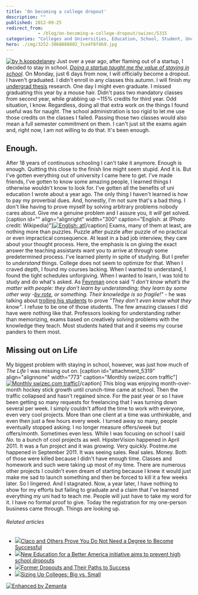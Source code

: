 ```yaml
---
title: 'On becoming a college dropout'
description: ""
published: 2012-09-25
redirect_from: 
            - /blog/on-becoming-a-college-dropout/swizec/5315
categories: "Colleges and Universities, Education, School, Student, Uncategorized"
hero: ./img/3252-3068888802_7ce4f8f4b9.jpg
---
```

[![by h.koppdelaney](./img/3252-3068888802_7ce4f8f4b9.jpg "by h.koppdelaney")](http://www.flickr.com/photos/h-k-d/3068888802/sizes/m/in/photostream/) Just over a year ago, after flaming out of a startup, I decided to stay in school. _[Doing a startup taught me the value of staying in school](http://swizec.com/blog/doing-a-startup-taught-me-the-value-of-staying-in-school/swizec/1819)._ On Monday, just 6 days from now, I will officially become a dropout. I haven't graduated. I didn't enroll in any classes this autumn. I will finish my [undergrad thesis](http://swizec.github.com/Le-Thesis/) research. One day I might even graduate. I missed graduating this year by a mouse hair. Didn't pass two mandatory classes from second year, while grabbing up ~115% credits for third year. Odd situation, I know. Regardless, doing all that extra work on the things I found useful was for naught. The school administration is too rigid to let me use those credits on the classes I failed. Passing those two classes would also mean a full semester commitment on them. I can't just sit the exams again and, right now, I am not willing to do that. It's been enough.

## Enough.

After 18 years of continuous schooling I can't take it anymore. Enough is enough. Quitting this close to the finish line might seem stupid. And it is. But I've gotten everything out of university I came here to get. I've made friends, I've gotten to know some amazing people, I learned things I otherwise wouldn't know to look for. I've gotten all the benefits of uni education I wrote about a year ago. The only thing I haven't learned is how to pay my proverbial dues. And, honestly, I'm not sure that's a bad thing. I don't like having to prove myself by solving arbitrary problems nobody cares about. Give me a genuine problem and I assure you, it _will_ get solved. \[caption id="" align="alignright" width="300" caption="English: at (Photo credit: Wikipedia)"][![English: at](http://upload.wikimedia.org/wikipedia/commons/thumb/5/50/Richard_Feynman_-_Fermilab.jpg/300px-Richard_Feynman_-_Fermilab.jpg "English: at")](http://commons.wikipedia.org/wiki/File:Richard_Feynman_-_Fermilab.jpg)\[/caption] Exams, many of them at least, are nothing more than puzzles. Puzzle after puzzle after puzzle of no practical or even impractical consequence. At least in a bad job interview, they care about your thought process. Here, the emphasis is on giving the exact answer the teaching assistants want you to arrive at through some predetermined process. I've learned plenty in spite of studying. But I prefer to _understand_ things. College does not seem to optimize for that. When I craved depth, I found my courses lacking. When I wanted to understand, I found the tight schedules unforgiving. When I wanted to learn, I was told to study and do what's asked. As [Feynman](http://en.wikipedia.org/wiki/Richard_Feynman "Richard Feynman") once said _"_I don’t know what’s the matter with people: they don’t learn by understanding; they learn by some other way -[by rote](http://en.wikipedia.org/wiki/Rote_learning "Rote learning"), or something. Their knowledge is so fragile!"__ - he was talking about [trolling his students](http://philogb.github.com/notes/learning-by-understanding/) to prove _"They don't even know what they know"_. I refuse to be one of those students. The few amazing classes I did have were nothing like that. Professors looking for understanding rather than memorizing, exams based on creatively solving problems with the knowledge they teach. Most students hated that and it seems my course panders to them most.

## Missing out on Life

My biggest problem with staying in school, however, was just how much of _The Life_ I was missing out on. \[caption id="attachment_5319" align="alignnone" width="773" caption="Monthly swizec.com traffic"][![Monthly swizec.com traffic](http://swizec.com/blog/wp-content/uploads/2012/09/Screen-Shot-2012-09-25-at-12.43.58-PM.png "Monthly swizec.com traffic")](./img/blog-wp-content-uploads-2012-09-Screen-Shot-2012-09-25-at-12.43.58-PM.png)\[/caption] This blog was enjoying month-over-month hockey stick growth until crunch-time came at school. Then the traffic collapsed and hasn't regained since. For the past year or so I have been getting so many requests for freelancing that I was turning down several per week. I simply couldn't afford the time to work with everyone, even very cool projects. More than one client at a time was unthinkable, and even then just a few hours every week. I turned away so many, people eventually stopped asking. I no longer measure offers/week but offers/month. Sometimes even less. While I was focusing on school I said _No._ to a bunch of cool projects as well. HipsterVision happened in April 2011. It was a fun project and it was _growing._ Very quickly. Postme.me happened in September 2011. It was seeing sales. Real sales. Money. Both of those were killed because I didn't have enough time. Classes and homework and such were taking up most of my time. There are numerous other projects I couldn't even dream of starting because I knew it would just make me sad to launch something and then be forced to kill it a few weeks later. So I lingered. And I stagnated. Now, a year later, I have nothing to show for my efforts but failing to graduate and a claim that I've learned everything my uni had to teach me. People will just have to take my word for it. I have no formal proof to give. Today the registration for my one-person business came through. Things are looking up.

###### Related articles

- [![](http://i.zemanta.com/112041916_80_80.jpg)](http://www.hackcollege.com/blog/2012/09/13/claco-and-others-prove-you-do-not-need-a-degree-to-become-successful.html)[Claco and Others Prove You Do Not Need a Degree to Become Successful](http://www.hackcollege.com/blog/2012/09/13/claco-and-others-prove-you-do-not-need-a-degree-to-become-successful.html)
- [![](http://i.zemanta.com/noimg_61_80_80.jpg)](http://thegrio.com/2012/09/24/new-education-for-a-better-america-initiative-aims-to-prevent-high-school-dropouts/)[New Education for a Better America initiative aims to prevent high school dropouts](http://thegrio.com/2012/09/24/new-education-for-a-better-america-initiative-aims-to-prevent-high-school-dropouts/)
- [![](http://i.zemanta.com/noimg_93_80_80.jpg)](http://www.pbs.org/newshour/rundown/2012/09/high-school-dropouts-lessons-learned.html)[Former Dropouts and Their Paths to Success](http://www.pbs.org/newshour/rundown/2012/09/high-school-dropouts-lessons-learned.html)
- [![](http://i.zemanta.com/93646090_80_80.jpg)](https://bigfuture.collegeboard.org/find-colleges/how-to-find-your-college-fit/sizing-up-colleges-big-vs-small?_escaped_fragment_=tag)[Sizing Up Colleges: Big vs. Small](https://bigfuture.collegeboard.org/find-colleges/how-to-find-your-college-fit/sizing-up-colleges-big-vs-small?_escaped_fragment_=tag)

[![Enhanced by Zemanta](http://img.zemanta.com/zemified_e.png?x-id=f34efd35-48dc-4bcd-93e0-d798f1b756e6)](http://www.zemanta.com/?px "Enhanced by Zemanta")